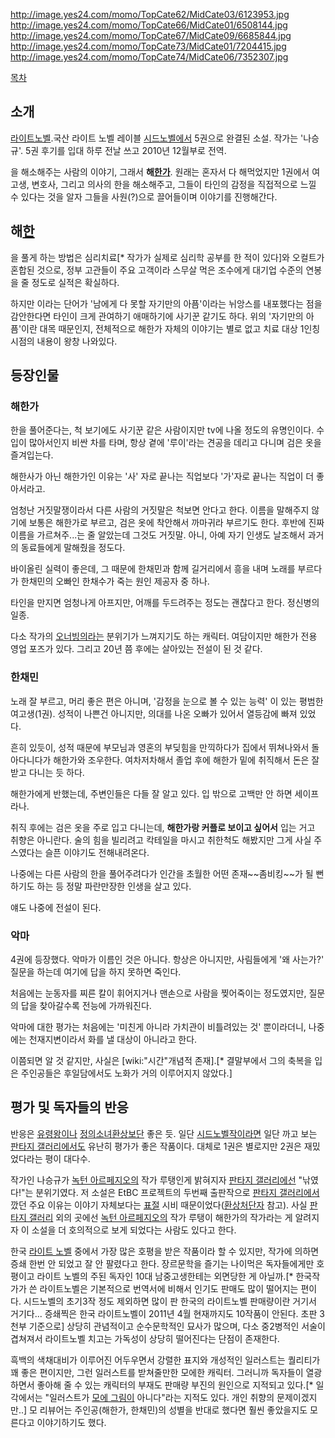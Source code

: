 http://image.yes24.com/momo/TopCate62/MidCate03/6123953.jpg 
http://image.yes24.com/momo/TopCate66/MidCate01/6508144.jpg 
http://image.yes24.com/momo/TopCate67/MidCate09/6685844.jpg 
http://image.yes24.com/momo/TopCate73/MidCate01/7204415.jpg 
http://image.yes24.com/momo/TopCate74/MidCate06/7352307.jpg

[[목차]]
== 소개 ==
[[라이트노벨]].국산 라이트 노벨 레이블 [[시드노벨]]에서 5권으로 완결된 소설.
작가는 '나승규'. 5권 후기를 입대 하루 전날 쓰고 2010년 12월부로 전역.

{{{#red 한}}}을 해소해주는 사람의 이야기, 그래서 '''해[[한]]가'''. 원래는 혼자서 다 해먹었지만 1권에서 여고생, 변호사, 그리고 의사의 한을 해소해주고, 그들이 타인의 감정을 직접적으로 느낄 수 있다는 것을 알자 그들을 사원(?)으로 끌어들이며 이야기를 진행해간다.

== 해[[한]] ==
{{{#red 한}}}을 풀게 하는 방법은 심리치료[* 작가가 실제로 심리학 공부를 한 적이 있다]와 오컬트가 혼합된 것으로, 정부 고관들이 주요 고객이라 스무살 먹은 조수에게 대기업 수준의 연봉을 줄 정도로 실적은 확실하다.

하지만 {{{#red 한}}}이라는 단어가 '남에게 다 못할 자기만의 아픔'이라는 뉘앙스를 내포했다는 점을 감안한다면 타인이 크게 관여하기 애매하기에 사기꾼 같기도 하다.
위의 '자기만의 아픔'이란 대목 때문인지, 전체적으로 해한가 자체의 이야기는 별로 없고 치료 대상 1인칭 시점의 내용이 왕창 나와있다.

== 등장인물 ==
=== 해한가 ===
한을 풀어준다는, 척 보기에도 사기꾼 같은 사람이지만 tv에 나올 정도의 유명인이다. 수입이 많아서인지 비싼 차를 타며, 항상 곁에 '루이'라는 견공을 데리고 다니며 검은 옷을 즐겨입는다.

해한사가 아닌 해한가인 이유는 '사' 자로 끝나는 직업보다 '가'자로 끝나는 직업이 더 좋아서라고.

엄청난 거짓말쟁이라서 다른 사람의 거짓말은 척보면 안다고 한다. 이름을 말해주지 않기에 보통은 해한가로 부르고, 검은 옷에 착안해서 까마귀라 부르기도 한다. 후반에 진짜 이름을 가르쳐주...는 줄 알았는데 그것도 거짓말. 아니, 아예 자기 인생도 날조해서 과거의 동료들에게 말해줬을 정도다.

바이올린 실력이 좋은데, 그 때문에 한채민과 함께 길거리에서 흥을 내며 노래를 부르다가 한채민의 오빠인 한채수가 죽는 원인 제공자 중 하나.

타인을 만지면 엄청나게 아프지만, 어깨를 두드려주는 정도는 괜찮다고 한다. 정신병의 일종.

다소 작가의 [[오너빙의]]라는 분위기가 느껴지기도 하는 캐릭터.
여담이지만 해한가 전용 영업 포즈가 있다.
그리고 20년 쯤 후에는 살아있는 전설이 된 것 같다.

=== 한채민 ===
노래 잘 부르고, 머리 좋은 편은 아니며, '감정을 눈으로 볼 수 있는 능력' 이 있는 평범한 여고생(1권). 성적이 나쁜건 아니지만, 의대를 나온 오빠가 있어서 열등감에 빠져 있었다. 

흔히 있듯이, 성적 때문에 부모님과 영혼의 부딪힘을 만끽하다가 집에서 뛰쳐나와서 돌아다니다가 해한가와 조우한다. 여차저차해서 졸업 후에 해한가 밑에 취직해서 돈은 잘 받고 다니는 듯 하다.

해한가에게 반했는데, 주변인들은 다들 잘 알고 있다. 입 밖으로 고백만 안 하면 세이프라나.

취직 후에는 검은 옷을 주로 입고 다니는데, '''해한가랑 커플로 보이고 싶어서''' 입는 거고 취향은 아니란다.
술의 힘을 빌리려고 칵테일을 마시고 취한척도 해봤지만 그게 사실 주스였다는 슬픈 이야기도 전해내려온다.

나중에는 다른 사람의 한을 풀어주려다가 인간을 초월한 어떤 존재~~좀비킹~~가 될 뻔하기도 하는 등 정말 파란만장한 인생을 살고 있다.

얘도 나중에 전설이 된다.

=== 악마 ===
4권에 등장했다. 악마가 이름인 것은 아니다.
항상은 아니지만, 사림들에게 '왜 사는가?' 질문을 하는데 여기에 답을 하지 못하면 죽인다.

처음에는 눈동자를 찌른 칼이 휘어지거나 맨손으로 사람을 찢어죽이는 정도였지만, 질문의 답을 찾아갈수록 전능에 가까워진다.

악마에 대한 평가는 처음에는 '미친게 아니라 가치관이 비틀려있는 것' 뿐이라더니, 나중에는 천재지변이라서 화를 낼 대상이 아니라고 한다.

이쯤되면 알 것 같지만, 사실은 [wiki:"시간"개념적 존재].[* 결말부에서 그의 축복을 입은 주인공들은 후일담에서도 노화가 거의 이루어지지 않았다.]

== 평가 및 독자들의 반응 ==
반응은 [[유령왕]]이나 [[정의소녀환상]]보단 좋은 듯. 일단 [[시드노벨]]작이라면 일단 까고 보는 [[판타지 갤러리]]에서도 유난히 평가가 좋은 작품이다.
대체로 1권은 별로지만 2권은 재밌었다라는 평이 대다수.

작가인 나승규가 [[녹턴 아르페지오]]의 작가 루탱인게 밝혀지자 [[판타지 갤러리]]에선 "낚였다!"는 분위기였다. 저 소설은 EtBC 프로젝트의 두번째 출판작으로 [[판타지 갤러리]]에서 깠던 주요 이유는 이야기 자체보다는 [[표절]] 시비 때문이었다([[환상처단자]] 참고). 사실 [[판타지 갤러리]] 외의 곳에선 [[녹턴 아르페지오]]의 작가 루탱이 해한가의 작가라는 게 알려지자 이 소설을 더 호의적으로 보게 되었다는 사람도 있다고 한다.

한국 [[라이트 노벨]] 중에서 가장 많은 호평을 받은 작품이라 할 수 있지만, 작가에 의하면 증쇄 한번 안 되었고 잘 안 팔렸다고 한다. 장르문학을 즐기는 나이먹은 독자들에게만 호평이고 라이트 노벨의 주된 독자인 10대 남중고생한테는 외면당한 게 아닐까.[* 한국작가가 쓴 라이트노벨은 기본적으로 번역서에 비해서 인기도 판매도 많이 떨어지는 편이다. 시드노벨의 초기3작 정도 제외하면 많이 판 한국의 라이트노벨 판매량이란 거기서 거기다... 증쇄찍은 한국 라이트노벨이 2011년 4월 현재까지도 10작품이 안된다. 초판 3천부 기준으로] 상당히 관념적이고 순수문학적인 묘사가 많으며, 다소 중2병적인 서술이 겹쳐져서 라이트노벨 치고는 가독성이 상당히 떨어진다는 단점이 존재한다.

흑백의 색채대비가 이루어진 어두우면서 강렬한 표지와 개성적인 일러스트는 퀄리티가 꽤 좋은 편이지만, 그런 일러스트를 받쳐줄만한 모에한 캐릭터. 그러니까 독자들이 열광하면서 좋아해 줄 수 있는 캐릭터의 부재도 판매량 부진의 원인으로 지적되고 있다.[* 일각에서는 "일러스트가 [[모에 그림]]이 아니다"라는 지적도 있다. 개인 취향의 문제이겠지만..] 모 리뷰어는 주인공(해한가, 한채민)의 성별을 반대로 했다면 훨씬 좋았을지도 모른다고 이야기하기도 했다.
